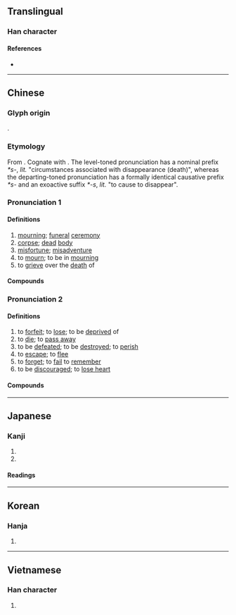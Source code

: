 {{also|丧}}
{{character info}}
==Translingual==

===Han character===
{{Han char|rn=30|rad=口|as=09|sn=12|four=40732|canj=GRRV|ids=⿱⿻土吅⿰𠄌⿺乀丿(GJKV),⿸⿱⿻土吅𠄌⿺乀丿(HT)}}

====References====
* {{Han ref|kx=0200.120|dkj=03985|dj=0421.230|hdz=10650.030|uh=55AA|ud=21930|bh=B3E0|bd=46048}}

----

==Chinese==
{{zh-forms|s=丧|alt=䘮}}

===Glyph origin===
{{Han etym}}
{{Han compound|哭|亾|c1=s|c2=p|t1=cry|ls=ic}}.

{{etystub|zh}}

===Etymology===
From {{inh|zh|sit-pro|*ma|t=not}}. Cognate with {{och-l|亡|to disappear}}. The level-toned pronunciation has a nominal prefix ''*s-'', ''lit.'' "circumstances associated with disappearance (death)", whereas the departing-toned pronunciation has a formally identical causative prefix ''*s-'' and an exoactive suffix ''*-s'', ''lit.'' "to cause to disappear".

===Pronunciation 1===
{{zh-pron
|m=sāng
|c=song1
|h=pfs=sông
|md=sŏng
|mn=song/sng
|mn_note=song - literary; sng - vernacular
|mn-t=seng1
|w=1saan
|mc=1
|oc=1,2
|cat=n,v
}}

====Definitions====
{{zh-hanzi}}

# [[mourning]]; [[funeral]] [[ceremony]]
# [[corpse]]; [[dead]] [[body]]
# [[misfortune]]; [[misadventure]]
# to [[mourn]]; to be in [[mourning]]
# to [[grieve]] over the [[death]] of

====Compounds====
{{zh-der|fold=1|喪服|弔喪|喪亂|弔喪問疾|喪禮|喪門|奔喪|喪冢|告喪帖|喪聲嚎氣|喪聲歪氣|免喪|告喪|大喪|喪煞|喪主|停喪|初喪|喪具|報喪|囚首喪面|喪紀|喪事|喪門星|喪天害理|心喪|三年之喪|哭喪臉|哭喪著臉|居喪|大出喪|報喪帖|婚喪喜慶|喪鐘|喪亂帖|匍匐奔喪|喪葬|伐喪|國喪|匿喪|執喪|喪祭|喪居|哭喪棒|喪家|喪榜|出喪|守喪|摔喪|服喪|母喪|扛喪|撞喪|探喪|浪子喪門|發喪|父喪|無服之喪|治喪|鬧喪鼓兒|頂喪駕靈|護喪|送喪|除喪|闖喪|開喪|號喪}}

===Pronunciation 2===
{{zh-pron
|m=sàng
|c=song3
|h=pfs=song
|md=sáung
|mn=sòng
|mn-t=sang3
|w=2saan
|mc=2
|oc=2,1
|cat=v
}}

====Definitions====
{{zh-hanzi}}

# to [[forfeit]]; to [[lose]]; to be [[deprived]] of
# to [[die]]; to [[pass away]]
# to be [[defeated]]; to be [[destroyed]]; to [[perish]]
# to [[escape]]; to [[flee]]
# to [[forget]]; to [[fail]] to [[remember]]
# to be [[discourage]]d; to [[lose heart]]

====Compounds====
{{zh-der|fold=1|喪失|喪心病狂|喪偶|喪謗|一言喪邦|喪明之痛|垂首喪氣|喪魂落魄|喪家狗|喪氣|喪權辱國|心神喪失|亡魂喪膽|喪明|喪敗|喪生|喪膽銷魂|心驚膽喪|喪人|喪身|喪亡|彫喪|喪著臉|喪權|嗒喪|喪心|喪志|喪盡天良|失魂喪魄|喪蕩游魂|亡魂喪魄|垂頭喪氣|喪膽亡魂|喪家之狗|喪家之犬|喪元|喪膽|低頭喪氣|喪命|玩人喪德|灰心喪意|懊喪|懷憂喪志|灰心喪氣|氣喪|玩物喪志|本喪|破膽喪魂|敗國喪家|淪喪|沮喪|斲喪|膽喪心驚|聞風喪膽|魂飛魄喪|蹙國喪師|頹喪}}

----

==Japanese==

===Kanji===
{{ja-kanji|grade=c|rs=口09}}

# {{l|en|mourning}}
# {{l|en|loss}}

====Readings====
{{ja-readings
|goon=そう<さう
|kanon=そう<さう
|kun=も-, うしな-う
}}

----

==Korean==

===Hanja===
{{ko-hanja|hangeul=상|rv=sang|mr=sang}}

# {{rfdef|ko|sort=口09}}

----

==Vietnamese==

===Han character===
{{vi-hantu|[[tang]], [[táng]], [[tảng]]|rs=口09}}

# {{rfdef|vi|sort=口09}}